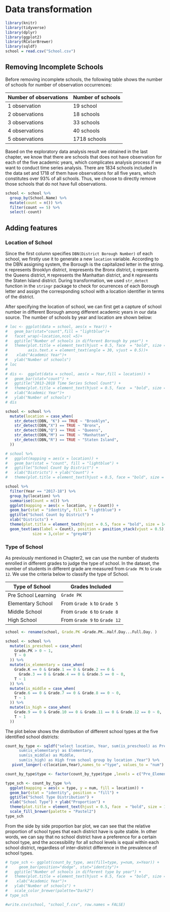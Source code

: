 # Data transformation
```r
library(knitr)
library(tidyverse)
library(dplyr)
library(ggplot2)
library(RColorBrewer)
library(sqldf)
school = read.csv("School.csv")
```

## Removing Incomplete Schools
Before removing incomplete schools, the following table shows the number of schools for number of observation occurrences:

| Number of observations |      Number of schools       |
| ---------------------- | ---------------------------- |
|          1 observation |             19 school        |
|          2 observations|             18 schools       |
|          3 observations|             33 schools       |
|          4 observations|             40 schools       |
|          5 observations|            1718 schools      |

Based on the exploratory data analysis result we obtained in the last chapter, we know that there are schools that does not have observation for each of the five academic years, which complicates analysis process if we want to conduct time series analysis. There are 1834 schools included in the data set and 1718 of them have observations for all five years, which constitutes over 93% of all schools. Thus, we choose to directly remove those schools that do not have full observations.
```r
school <- school %>%
  group_by(School.Name) %>%
  mutate(count = n()) %>%
  filter(count == 5) %>%
  select(-count)
```

## Adding features
### Location of School
Since the first column specifies `DBN(District Borough Number)` of each school, we firstly use it to generate a new `location` variable. According to the DBN assigning system, the Borough is the capitalized letter in the string. `K` represents Brooklyn district, `X`represents the Bronx district, `Q` represents the Queens district, `M` represents the Manhattan district, and `R` represents the Staten Island district. During transformation, we used `str_detect` function in the `stringr` package to check for ocurrences of each Borough letter and assign the corresponding school with a location identifier in terms of the district.

After specifying the location of school, we can first get a capture of school number in different Borough among different academic years in our data source. The number of schools by year and location are shown below:

```r
# loc <- ggplot(data = school, aes(x = Year)) + 
#   geom_bar(stat="count",fill = "lightblue")+
#   facet_wrap(~location,ncol =5)+
#   ggtitle("Number of schools in different Borough by year") + 
#   theme(plot.title = element_text(hjust = 0.5, face  = "bold", size = 14), 
#         axis.text.x = element_text(angle = 30, vjust = 0.5))+
#    xlab("Academic Year")+
#   ylab("Number of schools")
# loc
# 
# dis <-  ggplot(data = school, aes(x = Year,fill = location)) + 
#   geom_bar(stat="count") +
#   ggtitle("2013-2018 Time Series School Count") +
#   theme(plot.title = element_text(hjust = 0.5, face  = "bold", size = 14)) + 
#   xlab("Academic Year")+
#   ylab("Number of schools") 
# dis
```

```r
school <- school %>% 
  mutate(location = case_when(
    str_detect(DBN, "K") == TRUE ~ "Brooklyn",
    str_detect(DBN,"X") == TRUE ~ "Bronx",
    str_detect(DBN,"Q") == TRUE ~ "Queens",
    str_detect(DBN,"M") == TRUE ~ "Manhattan",
    str_detect(DBN,"R") == TRUE ~ "Staten Island",
  ))

# school %>%
#   ggplot(mapping = aes(x = location)) +
#   geom_bar(stat = "count", fill = "lightblue") +
#   ggtitle("School Count by District") +
#   xlab("Districts") + ylab("Count") +
#   theme(plot.title = element_text(hjust = 0.5, face = "bold", size = 14))

school %>%
  filter(Year == "2017-18") %>% 
  group_by(location) %>%
  summarise(Count = n()) %>%
  ggplot(mapping = aes(x = location, y = Count)) +
  geom_bar(stat = "identity", fill = "lightblue") +
  ggtitle("School Count by District") +
  xlab("Districts") +
  theme(plot.title = element_text(hjust = 0.5, face = "bold", size = 14)) +
  geom_text(aes(label = Count), position = position_stack(vjust = 0.5), 
            size = 3,color = "grey48")
```

### Type of School
As previously mentioned in Chapter2, we can use the number of students enrolled in different grades to judge the type of school. In the dataset, the number of students in different grade are measured from `Grade PK` to `Grade 12`. We use the criteria below to classify the type of School.

| Type of School      | Grades Included              |
| ------------------- | ---------------------------- |
| Pre School Learning | `Grade PK`                   |
| Elementary School   | From `Grade k` to `Grade 5`  |
| Middle School       | From `Grade 6` to `Grade 8`  |
| High School         | From `Grade 9` to `Grade 12` |

```r
school <- rename(school, Grade.PK =Grade.PK..Half.Day...Full.Day. )
```

```r
school <- school %>% 
  mutate(is_preschool = case_when(
    Grade.PK > 0 ~ 1,
    T ~ 0
  )) %>% 
  mutate(is_elementary = case_when(
    Grade.K == 0 & Grade.1 == 0 & Grade.2 == 0 &
      Grade.3 == 0 & Grade.4 == 0 & Grade.5 == 0 ~ 0,
    T ~ 1
  )) %>% 
  mutate(is_middle = case_when(
    Grade.6 == 0 & Grade.7 == 0 & Grade.8 == 0 ~ 0,
    T ~ 1
  )) %>% 
  mutate(is_high = case_when(
    Grade.9 == 0 & Grade.10 == 0 & Grade.11 == 0 & Grade.12 == 0 ~ 0,
    T ~ 1
  ))
```

The plot below shows the distribution of different school types at the five identified school districts:

```r
count_by_type <- sqldf("select location, Year, sum(is_preschool) as Pre_Elementary,
      sum(is_elementary) as Elementary,
      sum(is_middle) as Middle,
      sum(is_high) as High from school group by location ,Year") %>% 
   pivot_longer(-c(location,Year),names_to ="type", values_to = "num")

count_by_type$type <- factor(count_by_type$type ,levels = c("Pre_Elementary", "Elementary", "Middle", "High"))

type_sch <- count_by_type %>%
  ggplot(mapping = aes(x = type, y = num, fill = location)) +
  geom_bar(stat = "identity", position = "fill") +
  ggtitle("School Type Distribution") +
  xlab("School Type") + ylab("Proportion") +
  theme(plot.title = element_text(hjust = 0.5, face  = "bold", size = 14))+
  scale_fill_brewer(palette = "Pastel2") 
type_sch
```

From the side by side proportion bar plot, we can see that the relative proportion of school types that each district have is quite stable. In other words, we can say that no school district have a preference for a certain school type, and the accessibility for all school levels is equal within each school district, regardless of inter-district difference in the prevalence of school types.

```r
# type_sch <- ggplot(count_by_type, aes(fill=type, y=num, x=Year)) + 
#     geom_bar(position="dodge", stat="identity")+
#   ggtitle("Number of schools in different type by year") + 
#   theme(plot.title = element_text(hjust = 0.5, face  = "bold", size = 14))+
#    xlab("Academic Year")+
#   ylab("Number of schools") +
#   scale_color_brewer(palette="Dark2")
# type_sch
```


```r
#write.csv(school, "school_f.csv", row.names = FALSE)
```